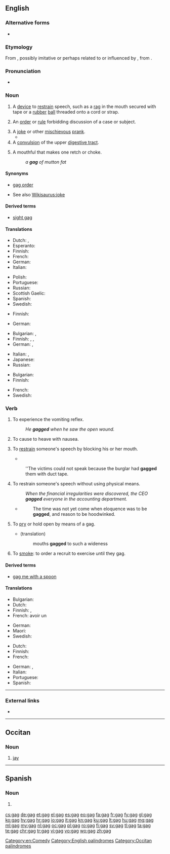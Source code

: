 {{also|Gag|GAG}}
==English==

===Alternative forms===
* {{l|en|gagge}} {{qualifier|obsolete}}

===Etymology===
From {{etyl|enm|en}} {{m|enm|gaggen}}, possibly imitative or perhaps related to or influenced by {{etyl|non|en}} {{m|non|gaghals}} {{gloss|"with head thrown backwards"; > Norwegian dialectal {{m|no|gag||bent backwards}}}}, from {{etyl|gem-pro|en}} {{m|gem-pro|*gaga||bent backwards}}.

===Pronunciation===
* {{rhymes|æɡ|lang=en}}

===Noun===
{{en-noun}}

# A [[device]] to [[restrain]] speech, such as a [[rag]] in the mouth secured with tape or a [[rubber]] [[ball]] threaded onto a cord or strap.
# {{label|en|legal}} An [[order]] or [[rule]] forbidding discussion of a case or subject.
# A [[joke]] or other [[mischievous]] [[prank]].
#* {{quote-news
|date=May 20, 2012
|author=Nathan Rabin
|title=TV: Review: THE SIMPSONS (CLASSIC): “Marge Gets A Job” (season 4, episode 7; originally aired 11/05/1992)
|work=The Onion AV Club
|url=http://www.avclub.com/articles/marge-gets-a-job,73723/
|page=
|passage=We all know how genius “Kamp Krusty,” “A Streetcar Named Marge,” “Homer The Heretic,” “Itchy & Scratchy: The Movie” and “Mr. Plow” are, but even the relatively unheralded episodes offer wall-to-wall laughs and some of the smartest, darkest, and weirdest '''gags''' ever Trojan-horsed into a network cartoon with a massive family audience.}}
# A [[convulsion]] of the upper [[digestive tract]].
# {{label|en|archaic}} A mouthful that makes one retch or choke.
#: ''a '''gag''' of mutton fat''
#: {{rfquotek|Lamb}}

====Synonyms====
* {{sense|legal}} [[gag order]]
* {{sense|joke}} See also [[Wikisaurus:joke]]

====Derived terms====
* [[sight gag]]

====Translations====
{{trans-top|device to restrain speech}}
* Dutch: {{t+|nl|prop}}, {{t+|nl|muilkorf}}
* Esperanto: {{t|eo|buŝoŝtopilo}}
* Finnish: {{t+|fi|suukapula}}
* French: {{t+|fr|bâillon|m}}
* German: {{t+|de|Knebel|m}}
* Italian: {{t|it|bavaglio|m}}
{{trans-mid}}
* Polish: {{t+|pl|knebel|m-in}}
* Portuguese: {{t+|pt|mordaça|f}}
* Russian: {{t+|ru|кляп|m}}
* Scottish Gaelic: {{t|gd|glas-ghuib|f}}
* Spanish: {{t+|es|mordaza|f}}
* Swedish: {{t|sv|munkavle|c}}
{{trans-bottom}}

{{trans-top|order or rule forbidding discussion}}
* Finnish: {{t|fi|suukapulamääräys}}
{{trans-mid}}
* German: {{t|de|Maulkorberlass|m}}
{{trans-bottom}}

{{trans-top|joke or prank}}
* Bulgarian: {{t+|bg|шега|f|sc=Cyrl}}, {{t+|bg|номер|m|sc=Cyrl}}
* Finnish: {{t+|fi|vitsi}}, {{t+|fi|pila}}, {{t+|fi|kepponen}}
* German: {{t+|de|Witz|m}}, {{t+|de|Gag|m}}
{{trans-mid}}
* Italian: {{t|it|scenetta|f}}, {{t+|it|trovata|f}}
* Japanese: {{t|ja|ギャグ|tr=gyagu}}
* Russian: {{t+|ru|шу́тка|f}}
{{trans-bottom}}

{{trans-top|convulsion}}
* Bulgarian: {{t+|bg|повдигане|n|sc=Cyrl}}
* Finnish: {{t|fi|yökkäys}}
{{trans-mid}}
* French: {{t+|fr|haut-le-coeur}}
* Swedish: {{t+|sv|kväljning|c}}
{{trans-bottom}}

===Verb===
{{en-verb|gags|gagging|gagged}}

# {{label|en|intransitive}} To experience the vomiting reflex.
#: ''He '''gagged''' when he saw the open wound.''
# {{label|en|transitive}} To cause to heave with nausea.
# {{label|en|transitive}} To [[restrain]] someone's speech by blocking his or her mouth.
#* {{quote-book|year=1905|author=[[w:Emma Orczy|Baroness Emmuska Orczy]]
|title=[[w:The Case of Miss Elliott|The Fate of the ''Artemis'']]
|chapter=1|url=http://openlibrary.org/works/OL8479084W
|passage=“[…] Captain Markam had been found lying half-insensible, '''gagged''' and bound, on the floor of the sitting-room, his hands and feet tightly pinioned, and a woollen comforter wound closely round his mouth and neck ; whilst Mrs. Markham's jewel-case, containing valuable jewellery and the secret plans of Port Arthur, had disappeared.&nbsp;[…]”}}
#: ''The victims could not speak because the burglar had '''gagged''' them with duct tape.
# {{label|en|transitive|figuratively}} To restrain someone's speech without using physical means.
#: ''When the financial irregularities were discovered, the CEO '''gagged''' everyone in the accounting department.''
#* {{rfdate|and other bibliographic particulars}} {{w|Macaulay}}
#*: The time was not yet come when eloquence was to be '''gagged''', and reason to be hoodwinked.
# {{lb|en|transitive|intransitive}} To [[pry]] or hold open by means of a gag.
#* {{rfdate|and other bibliographic particulars, eg, translator}} {{w|Fortescue}} (translation)
#*: mouths '''gagged''' to such a wideness
# {{rfv-sense}} {{label|en|transitive|US|_|military|slang}} To [[smoke#Verb|smoke]]: to order a recruit to exercise until they gag.

====Derived terms====
* [[gag me with a spoon]]

====Translations====
{{trans-top|To experience the vomiting reflex}}
* Bulgarian: {{t|bg|повдига ми се|sc=Cyrl}}
* Dutch: {{t+|nl|kokhalzen}}
* Finnish: {{t+|fi|yökätä}}, {{t+|fi|kakistella}}
* French: avoir un {{t+|fr|haut-le-cœur}}
{{trans-mid}}
* German: {{t+|de|würgen}}
* Maori: {{t|mi|whakapoutiki}}
* Swedish: {{t|sv|få kväljningar}}
{{trans-bottom}}

{{trans-top|To restrain someone's speech}}
* Dutch: {{t+|nl|knevelen}}
* Finnish: {{t|fi|suukapuloida}}
* French: {{t+|fr|bâillonner}}
{{trans-mid}}
* German: {{t|de|knebeln}}, {{t|de|mundtot machen}}
* Italian: {{t|it|imbavagliare}}
* Portuguese: {{t+|pt|amordaçar}}
* Spanish: {{t+|es|amordazar}}
{{trans-bottom}}

[[Category:en:Comedy]]
[[Category:English palindromes]]

----

===External links===
* {{R:OneLook}}

----

==Occitan==

===Noun===
{{oc-noun|m}}

# [[jay]]

[[Category:Occitan palindromes]]
----

==Spanish==

===Noun===
{{es-noun|m}}

# {{l|en|gag}} {{gloss|joke}}

[[cs:gag]]
[[de:gag]]
[[et:gag]]
[[el:gag]]
[[es:gag]]
[[eo:gag]]
[[fa:gag]]
[[fr:gag]]
[[fy:gag]]
[[gl:gag]]
[[ko:gag]]
[[hy:gag]]
[[hr:gag]]
[[io:gag]]
[[it:gag]]
[[kn:gag]]
[[ku:gag]]
[[lt:gag]]
[[hu:gag]]
[[mg:gag]]
[[ml:gag]]
[[my:gag]]
[[nl:gag]]
[[oc:gag]]
[[pl:gag]]
[[ro:gag]]
[[fi:gag]]
[[sv:gag]]
[[tl:gag]]
[[ta:gag]]
[[te:gag]]
[[chr:gag]]
[[tr:gag]]
[[vi:gag]]
[[vo:gag]]
[[wo:gag]]
[[zh:gag]]